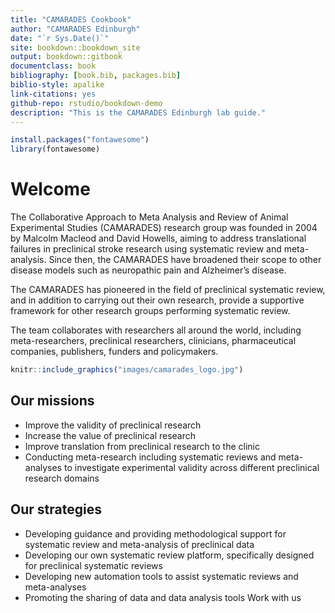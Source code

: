 ```yaml
--- 
title: "CAMARADES Cookbook"
author: "CAMARADES Edinburgh"
date: "`r Sys.Date()`"
site: bookdown::bookdown_site
output: bookdown::gitbook
documentclass: book
bibliography: [book.bib, packages.bib]
biblio-style: apalike
link-citations: yes
github-repo: rstudio/bookdown-demo
description: "This is the CAMARADES Edinburgh lab guide."
---
```

```r
install.packages("fontawesome")
library(fontawesome)
```

# Welcome

The Collaborative Approach to Meta Analysis and Review of Animal Experimental Studies (CAMARADES) research group was founded in 2004 by Malcolm Macleod and David Howells, aiming to address translational failures in preclinical stroke research using systematic review and meta-analysis. Since then, the CAMARADES have broadened their scope to other disease models such as neuropathic pain and Alzheimer's disease.

The CAMARADES has pioneered in the field of preclinical systematic review, and in addition to carrying out their own research, provide a supportive framework for other research groups performing systematic review.

The team collaborates with researchers all around the world, including meta-researchers, preclinical researchers, clinicians, pharmaceutical companies, publishers, funders and policymakers.

```r
knitr::include_graphics("images/camarades_logo.jpg")
```

## Our missions
- Improve the validity of preclinical research  
- Increase the value of preclinical research  
- Improve translation from preclinical research to the clinic  
- Conducting meta-research including systematic reviews and meta-analyses to investigate experimental validity across different preclinical research domains  

## Our strategies
- Developing guidance and providing methodological support for systematic review and meta-analysis of preclinical data  
- Developing our own systematic review platform, specifically designed for preclinical systematic reviews
- Developing new automation tools to assist systematic reviews and meta-analyses 
- Promoting the sharing of data and data analysis tools 
Work with us


